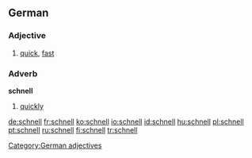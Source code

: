 ==German==

===Adjective===
{{de-adj|comparative=schneller|superlative=schnellsten}}

# [[quick]], [[fast]]

===Adverb===
'''schnell'''

# [[quickly]]

[[Category:German adjectives]]

[[de:schnell]]
[[fr:schnell]]
[[ko:schnell]]
[[io:schnell]]
[[id:schnell]]
[[hu:schnell]]
[[pl:schnell]]
[[pt:schnell]]
[[ru:schnell]]
[[fi:schnell]]
[[tr:schnell]]